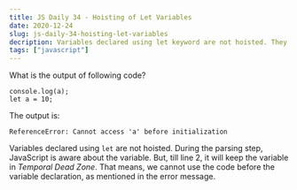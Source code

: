```yaml
---
title: JS Daily 34 - Hoisting of Let Variables
date: 2020-12-24
slug: js-daily-34-hoisting-let-variables
decription: Variables declared using let keyword are not hoisted. They in a temporal dead zone till they are declared in the code.
tags: ["javascript"]
---
```



What is the output of following code?

```javascript{numberLines: true}
console.log(a);
let a = 10;
```

<Divider />

The output is:

```
ReferenceError: Cannot access 'a' before initialization
```

Variables declared using `let` are not hoisted. During the parsing step, JavaScript is aware about the variable. But, till line 2, it will keep the variable in _Temporal Dead Zone_. That means, we cannot use the code before the variable declaration, as mentioned in the error message.
